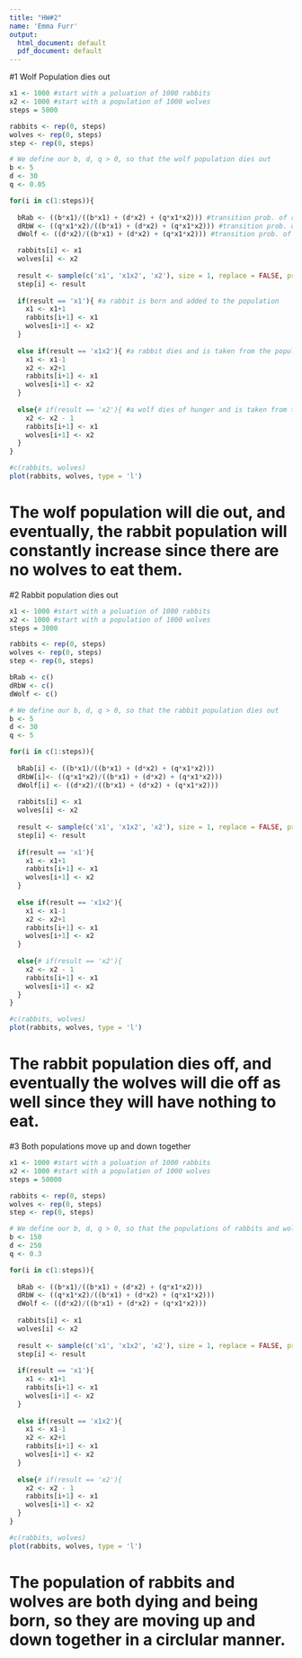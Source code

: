 ```yaml
---
title: "HW#2"
name: 'Emma Furr'
output:
  html_document: default
  pdf_document: default
---
```


#1 Wolf Population dies out
```r
x1 <- 1000 #start with a poluation of 1000 rabbits
x2 <- 1000 #start with a population of 1000 wolves
steps = 5000

rabbits <- rep(0, steps)
wolves <- rep(0, steps)
step <- rep(0, steps)

# We define our b, d, q > 0, so that the wolf population dies out
b <- 5
d <- 30
q <- 0.05

for(i in c(1:steps)){
  
  bRab <- ((b*x1)/((b*x1) + (d*x2) + (q*x1*x2))) #transition prob. of rabbit being born (birth rate)
  dRbW <- ((q*x1*x2)/((b*x1) + (d*x2) + (q*x1*x2))) #transition prob. of a rabbit eaten and a new wolf born
  dWolf <- ((d*x2)/((b*x1) + (d*x2) + (q*x1*x2))) #transition prob. of wolf dying of hunger (death rate)

  rabbits[i] <- x1
  wolves[i] <- x2
  
  result <- sample(c('x1', 'x1x2', 'x2'), size = 1, replace = FALSE, prob = c(bRab, dRbW, dWolf))
  step[i] <- result
  
  if(result == 'x1'){ #a rabbit is born and added to the population
    x1 <- x1+1
    rabbits[i+1] <- x1
    wolves[i+1] <- x2
  }
  
  else if(result == 'x1x2'){ #a rabbit dies and is taken from the population and a wolf is born and added to the population
    x1 <- x1-1
    x2 <- x2+1
    rabbits[i+1] <- x1
    wolves[i+1] <- x2
  }
  
  else{# if(result == 'x2'){ #a wolf dies of hunger and is taken from the population
    x2 <- x2 - 1
    rabbits[i+1] <- x1
    wolves[i+1] <- x2
  }
}  

#c(rabbits, wolves)
plot(rabbits, wolves, type = 'l')

```
# The wolf population will die out, and eventually, the rabbit population will constantly increase since there are no wolves to eat them.

#2 Rabbit population dies out
```r
x1 <- 1000 #start with a poluation of 1000 rabbits
x2 <- 1000 #start with a population of 1000 wolves
steps = 3000

rabbits <- rep(0, steps)
wolves <- rep(0, steps)
step <- rep(0, steps)

bRab <- c()
dRbW <- c()
dWolf <- c()

# We define our b, d, q > 0, so that the rabbit population dies out
b <- 5
d <- 30
q <- 5

for(i in c(1:steps)){
  
  bRab[i] <- ((b*x1)/((b*x1) + (d*x2) + (q*x1*x2)))
  dRbW[i]<- ((q*x1*x2)/((b*x1) + (d*x2) + (q*x1*x2)))
  dWolf[i] <- ((d*x2)/((b*x1) + (d*x2) + (q*x1*x2)))
  
  rabbits[i] <- x1
  wolves[i] <- x2
  
  result <- sample(c('x1', 'x1x2', 'x2'), size = 1, replace = FALSE, prob = c(bRab[i], dRbW[i], dWolf[i]))
  step[i] <- result
  
  if(result == 'x1'){ 
    x1 <- x1+1
    rabbits[i+1] <- x1
    wolves[i+1] <- x2
  }
  
  else if(result == 'x1x2'){ 
    x1 <- x1-1
    x2 <- x2+1
    rabbits[i+1] <- x1
    wolves[i+1] <- x2
  }
  
  else{# if(result == 'x2'){
    x2 <- x2 - 1
    rabbits[i+1] <- x1
    wolves[i+1] <- x2
  }
}  

#c(rabbits, wolves)
plot(rabbits, wolves, type = 'l')
```
# The rabbit population dies off, and eventually the wolves will die off as well since they will have nothing to eat.


#3 Both populations move up and down together
```r
x1 <- 1000 #start with a poluation of 1000 rabbits
x2 <- 1000 #start with a population of 1000 wolves
steps = 50000

rabbits <- rep(0, steps)
wolves <- rep(0, steps)
step <- rep(0, steps)

# We define our b, d, q > 0, so that the populations of rabbits and wolves move up and down together.
b <- 150
d <- 250
q <- 0.3

for(i in c(1:steps)){
  
  bRab <- ((b*x1)/((b*x1) + (d*x2) + (q*x1*x2)))
  dRbW <- ((q*x1*x2)/((b*x1) + (d*x2) + (q*x1*x2)))
  dWolf <- ((d*x2)/((b*x1) + (d*x2) + (q*x1*x2)))
  
  rabbits[i] <- x1
  wolves[i] <- x2
  
  result <- sample(c('x1', 'x1x2', 'x2'), size = 1, replace = FALSE, prob = c(bRab, dRbW, dWolf))
  step[i] <- result
  
  if(result == 'x1'){ 
    x1 <- x1+1
    rabbits[i+1] <- x1
    wolves[i+1] <- x2
  }
  
  else if(result == 'x1x2'){ 
    x1 <- x1-1
    x2 <- x2+1
    rabbits[i+1] <- x1
    wolves[i+1] <- x2
  }
  
  else{# if(result == 'x2'){
    x2 <- x2 - 1
    rabbits[i+1] <- x1
    wolves[i+1] <- x2
  }
}  

#c(rabbits, wolves)
plot(rabbits, wolves, type = 'l')
```
# The population of rabbits and wolves are both dying and being born, so they are moving up and down together in a circlular manner.